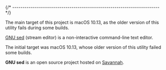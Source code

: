 
{/* ------------------------------------------------------------------------ */}

The main target of this project is macOS 10.13, as the older version of
this utility fails during some builds.

[GNU sed](https://www.gnu.org/software/sed/) (stream editor) is a non-interactive command-line text editor.

The initial target was macOS 10.13, whose older version of this utility
failed some builds.

**GNU sed** is an open source project hosted on
[Savannah](https://savannah.gnu.org/projects/sed/).
